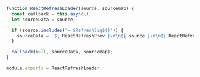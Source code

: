 ```javascript
function ReactRefreshLoader(source, sourcemap) {
  const callback = this.async();
  let sourceData = source;

  if (source.includes('= $RefreshSig$()')) {
    sourceData = `${ ReactRefreshPrev }\n\n${ source }\n\n${ ReactRefreshEnd }`;
  }

  callback(null, sourceData, sourcemap);
}

module.exports = ReactRefreshLoader;
```